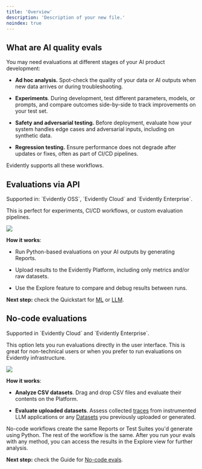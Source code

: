 ```yaml
---
title: 'Overview'
description: 'Description of your new file.'
noindex: true
---
```


## What are AI quality evals

You may need evaluations at different stages of your AI product development:

* **Ad hoc analysis.** Spot-check the quality of your data or AI outputs when new data arrives or during troubleshooting.

* **Experiments**. During development, test different parameters, models, or prompts, and compare outcomes side-by-side to track improvements on your test set.

* **Safety and adversarial testing.** Before deployment, evaluate how your system handles edge cases and adversarial inputs, including on synthetic data.

* **Regression testing.** Ensure performance does not degrade after updates or fixes, often as part of CI/CD pipelines.

Evidently supports all these workflows.

## Evaluations via API

<Check>
  Supported in: `Evidently OSS`, `Evidently Cloud` and `Evidently Enterprise`.
</Check>

This is perfect for experiments, CI/CD workflows, or custom evaluation pipelines.

![](/images/evals_flow_python.png)

**How it works**:

* Run Python-based evaluations on your AI outputs by generating Reports.

* Upload results to the Evidently Platform, including only metrics and/or raw datasets.

* Use the Explore feature to compare and debug results between runs.

**Next step:** check the Quickstart for [ML](/quickstart_ml) or [LLM](/quickstart_llm).

## No-code evaluations

<Check>
  Supported in `Evidently Cloud` and `Evidently Enterprise`.
</Check>

This option lets you run evaluations directly in the user interface. This is great for non-technical users or when you prefer to run evaluations on Evidently infrastructure.

![](/images/evals_flow_nocode.png)

**How it works**:

* **Analyze CSV datasets**. Drag and drop CSV files and evaluate their contents on the Platform.

* **Evaluate uploaded datasets**. Assess collected [traces](/docs/platform/tracing_overview) from instrumented LLM applications or any [Datasets](/docs/platform/datasets_overview) you previously uploaded or generated.

No-code workflows create the same Reports or Test Suites you'd generate using Python. The rest of the workflow is the same. After you run your evals with any method, you can access the results in the Explore view for further analysis.

**Next step:** check the Guide for [No-code evals](/docs/platform/evals_no_code).
